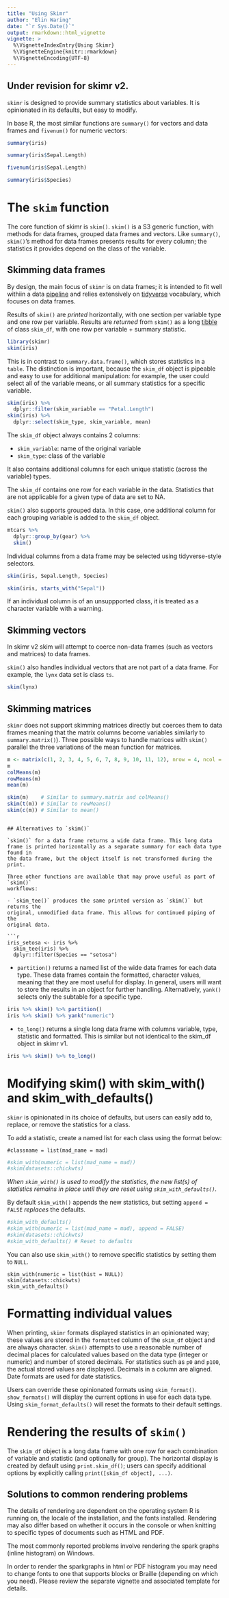 ```yaml
---
title: "Using Skimr"
author: "Elin Waring"
date: "`r Sys.Date()`"
output: rmarkdown::html_vignette
vignette: >
  %\VignetteIndexEntry{Using Skimr}
  %\VignetteEngine{knitr::rmarkdown}
  %\VignetteEncoding{UTF-8}
---
```

## Under revision for skimr v2.

`skimr` is designed to provide summary statistics about variables. It is
opinionated in its defaults, but easy to modify.

In base R, the most similar functions are `summary()` for vectors and data
frames and `fivenum()` for numeric  vectors:

```r
summary(iris)
```
```r
summary(iris$Sepal.Length)
```
```r
fivenum(iris$Sepal.Length)
```
```r
summary(iris$Species)
```

# The `skim` function

The core function of skimr is `skim()`. `skim()` is a S3 generic function, with
methods for data frames, grouped data frames and vectors. Like `summary()`,
`skim()`'s method for data frames presents results for every column; the
statistics it provides depend on the class of the variable.

## Skimming data frames

By design, the main focus of `skimr` is on data frames; it is intended to fit
well withiin a data [pipeline](http://r4ds.had.co.nz/pipes.html) and relies
extensively on [tidyverse](https://www.tidyverse.org/) vocabulary, which
focuses on data frames.

Results of `skim()` are *printed* horizontally, with one section per variable
type and one row per variable. Results are *returned* from `skim()` as a long
[tibble](http://tibble.tidyverse.org/) of class `skim_df`, with one row per
variable + summary statistic.

```r
library(skimr)
skim(iris)
```

This is in contrast to `summary.data.frame()`, which stores statistics in a
`table`. The distinction is important, because the `skim_df` object is pipeable
and easy to use for additional manipulation: for example, the user could select
all of the variable means, or all summary statistics for a specific variable.

```r
skim(iris) %>%
  dplyr::filter(skim_variable == "Petal.Length")
skim(iris) %>%
  dplyr::select(skim_type, skim_variable, mean)
```

The `skim_df` object always contains 2  columns: 

- `skim_variable`: name of the original variable
- `skim_type`: class of the variable

It also contains additional columns for each unique statistic (across the variable)
types.

The `skim_df` contains one row for each variable in the data. Statistics
that are not applicable for a given type of data are set to NA.

`skim()` also supports grouped data. In this case, one additional column for
each grouping variable is added to the `skim_df` object.

```r
mtcars %>%
  dplyr::group_by(gear) %>%
  skim()
```

Individual columns from a data frame may be selected using tidyverse-style
selectors.

```r
skim(iris, Sepal.Length, Species)
```
```r
skim(iris, starts_with("Sepal"))

```

If an individual column is of an unsuppported class, it is treated as a
character variable with a warning.

## Skimming vectors

In skimr v2 skim will attempt to coerce non-data frames (such as vectors
and matrices) to data frames.

`skim()` also handles individual vectors that are not part of a data frame. For
example, the `lynx` data set is class `ts`.

```r
skim(lynx)
```


## Skimming matrices

`skimr` does not support skimming matrices directly but coerces
them to data frames meaning that the matrix columns become variables 
similarly to `summary.matrix()`). Three possible ways to handle matrices 
with `skim()` parallel the three  variations of the mean function for matrices.

```r
m <- matrix(c(1, 2, 3, 4, 5, 6, 7, 8, 9, 10, 11, 12), nrow = 4, ncol = 3)
m
colMeans(m)
rowMeans(m)
mean(m)

skim(m)    # Similar to summary.matrix and colMeans()
skim(t(m)) # Similar to rowMeans()
skim(c(m)) # Similar to mean()

```


```

## Alternatives to `skim()`

`skim()` for a data frame returns a wide data frame. This long data
frame is printed horizontally as a separate summary for each data type found in
the data frame, but the object itself is not transformed during the print. 

Three other functions are available that may prove useful as part of `skim()`
workflows:

- `skim_tee()` produces the same printed version as `skim()` but returns the
original, unmodified data frame. This allows for continued piping of the
original data.

```r
iris_setosa <- iris %>%
  skim_tee(iris) %>%
  dplyr::filter(Species == "setosa")

```

- `partition()` returns a named list of the wide data frames for each data
type. These data frames contain the formatted, character values, meaning that
they are most useful for display. In general, users will want to store the
results in an object for further handling. Alternatively, `yank()` selects
only the subtable for a specific type.

```r
iris %>% skim() %>% partition()
iris %>% skim() %>% yank("numeric")

```


- `to_long()` returns a single long data frame with columns variable, 
type, statistic and formatted. This is similar but not identical to
the skim_df object in skimr v1.

```r
iris %>% skim() %>% to_long()
```

# Modifying skim() with skim_with() and skim_with_defaults()

`skimr` is opinionated in its choice of defaults, but users can easily add to,
replace, or remove the statistics for a class.   

To add a statistic, create a named list for each class using the format below:

```
#classname = list(mad_name = mad)

```

```r
#skim_with(numeric = list(mad_name = mad))
#skim(datasets::chickwts)

```

_When `skim_with()` is used to modify the statistics, the new list(s) of
statistics remains in place until they are reset using `skim_with_defaults()`._

By default `skim_with()` appends the new statistics, but setting
`append = FALSE` *replaces* the defaults.

```r
#skim_with_defaults()
#skim_with(numeric = list(mad_name = mad), append = FALSE)
#skim(datasets::chickwts)
#skim_with_defaults() # Reset to defaults

```

You can also use `skim_with()` to remove specific statistics by setting them to
`NULL`.

```{}
skim_with(numeric = list(hist = NULL))
skim(datasets::chickwts)
skim_with_defaults()

```

# Formatting individual values

When printing, `skimr` formats displayed statistics in an opinionated way;
these values are stored in the `formatted` column of the `skim_df` object and
are always character. `skim()` attempts to use a reasonable number of decimal
places for calculated values based on the data type (integer or numeric) and
number of stored decimals. For statistics such as `p0` and `p100`, the actual
stored values are displayed. Decimals in a column are aligned. Date formats are
used for date statistics. 

Users can override these opinionated formats using `skim_format()`.
`show_formats()` will display the current options in use for each data type.
Using `skim_format_defaults()` will reset the formats to their default
settings.

# Rendering the results of `skim()`

The `skim_df` object is a long data frame with one row for each combination of
variable and statistic (and optionally for group). The horizontal display is
created by default using `print.skim_df()`; users can specify additional
options by explicitly calling `print([skim_df object], ...)`.




## Solutions to common rendering problems

The details of rendering are dependent on the operating system R is running on,
the locale of the installation, and the fonts installed. Rendering may also
differ based on whether it occurs in the console or when knitting to specific
types of documents such as HTML and PDF.

The most commonly reported problems involve rendering the spark graphs (inline histogram) on Windows.

In order to render the sparkgraphs in html or PDF histogram you may need to
change fonts to one that supports blocks or Braille (depending on which you
need). Please review the separate vignette and associated template for details.
